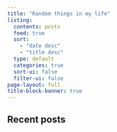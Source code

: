 ```yaml
---
title: "Random things in my life"
listing: 
  contents: posts
  feed: true
  sort: 
    - "date desc"
    - "title desc"
  type: default
  categories: true
  sort-ui: false
  filter-ui: false
page-layout: full
title-block-banner: true
---
```


## Recent posts

:::{#main-listing}
:::


